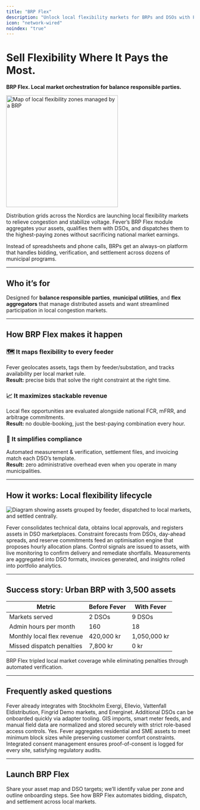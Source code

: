 ```yaml
---
title: "BRP Flex"
description: "Unlock local flexibility markets for BRPs and DSOs with Fever’s dispatchable portfolio platform."
icon: "network-wired"
noindex: "true"
---
```


# Sell Flexibility Where It Pays the Most.

**BRP Flex. Local market orchestration for balance responsible parties.**

<img
  src="/images/hero-dark.png"
  alt="Map of local flexibility zones managed by a BRP"
  noZoom={true}
  height="300"
  className="rounded-xl"
/>

Distribution grids across the Nordics are launching local flexibility markets to relieve congestion and stabilize voltage. Fever’s BRP Flex module aggregates your assets, qualifies them with DSOs, and dispatches them to the highest-paying zones without sacrificing national market earnings.

Instead of spreadsheets and phone calls, BRPs get an always-on platform that handles bidding, verification, and settlement across dozens of municipal programs.

---

## Who it’s for

Designed for **balance responsible parties**, **municipal utilities**, and **flex aggregators** that manage distributed assets and want streamlined participation in local congestion markets.

---

## How BRP Flex makes it happen

### 🗺️ It maps flexibility to every feeder
Fever geolocates assets, tags them by feeder/substation, and tracks availability per local market rule.\
**Result:** precise bids that solve the right constraint at the right time.

### 📈 It maximizes stackable revenue
Local flex opportunities are evaluated alongside national FCR, mFRR, and arbitrage commitments.\
**Result:** no double-booking, just the best-paying combination every hour.

### 📜 It simplifies compliance
Automated measurement & verification, settlement files, and invoicing match each DSO’s template.\
**Result:** zero administrative overhead even when you operate in many municipalities.

---

## How it works: Local flexibility lifecycle

![Diagram showing assets grouped by feeder, dispatched to local markets, and settled centrally.](/images/hero-light.png)

<Steps>
  <Step title="Qualify assets">
    Fever consolidates technical data, obtains local approvals, and registers assets in DSO marketplaces.
  </Step>
  <Step title="Evaluate opportunities">
    Constraint forecasts from DSOs, day-ahead spreads, and reserve commitments feed an optimisation engine that proposes hourly allocation plans.
  </Step>
  <Step title="Dispatch flex">
    Control signals are issued to assets, with live monitoring to confirm delivery and remediate shortfalls.
  </Step>
  <Step title="Settle + report">
    Measurements are aggregated into DSO formats, invoices generated, and insights rolled into portfolio analytics.
  </Step>
</Steps>

---

## Success story: Urban BRP with 3,500 assets

| Metric | Before Fever | With Fever |
| ------ | ------------ | ---------- |
| Markets served | 2 DSOs | 9 DSOs |
| Admin hours per month | 160 | 18 |
| Monthly local flex revenue | 420,000 kr | 1,050,000 kr |
| Missed dispatch penalties | 7,800 kr | 0 kr |

<success>
  BRP Flex tripled local market coverage while eliminating penalties through automated verification.
</success>

---

## Frequently asked questions

<AccordionGroup>
  <Accordion title="Which DSOs are supported?">
    Fever already integrates with Stockholm Exergi, Ellevio, Vattenfall Eldistribution, Fingrid Demo markets, and Energinet. Additional DSOs can be onboarded quickly via adapter tooling.
  </Accordion>
  <Accordion title="How is locational data handled?">
    GIS imports, smart meter feeds, and manual field data are normalized and stored securely with strict role-based access controls.
  </Accordion>
  <Accordion title="Can small assets participate?">
    Yes. Fever aggregates residential and SME assets to meet minimum block sizes while preserving customer comfort constraints.
  </Accordion>
  <Accordion title="What about customer consent?">
    Integrated consent management ensures proof-of-consent is logged for every site, satisfying regulatory audits.
  </Accordion>
</AccordionGroup>

---

## Launch BRP Flex

<CardGroup cols={2}>
  <Card title="Request a portfolio review" icon="magnifying-glass" href="/get-started">
    Share your asset map and DSO targets; we’ll identify value per zone and outline onboarding steps.
  </Card>
  <Card title="Book a demo" icon="display" href="/contact">
    See how BRP Flex automates bidding, dispatch, and settlement across local markets.
  </Card>
</CardGroup>
